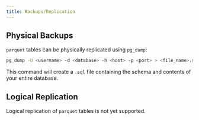 ```yaml
---
title: Backups/Replication
---
```


## Physical Backups

`parquet` tables can be physically replicated using `pg_dump`:

```bash
pg_dump -U <username> -d <database> -h <host> -p <port> > <file_name>.sql
```

This command will create a `.sql` file containing the schema and contents of your entire database.

## Logical Replication

Logical replication of `parquet` tables is not yet supported.
